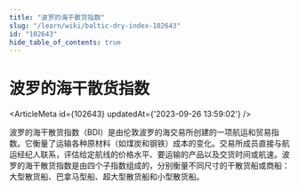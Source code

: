 ```yaml
---
title: "波罗的海干散货指数"
slug: "/learn/wiki/baltic-dry-index-102643"
id: "102643"
hide_table_of_contents: true
---
```



# 波罗的海干散货指数

<ArticleMeta id={102643} updatedAt={'2023-09-26 13:59:02'} />
<div className='border-solid border-b border-t-0 my-4 border-[var(--ifm-color-gray-300)]' />

波罗的海干散货指数（BDI）是由伦敦波罗的海交易所创建的一项航运和贸易指数。它衡量了运输各种原材料（如煤炭和钢铁）成本的变化。交易所成员直接与航运经纪人联系，评估给定航线的价格水平、要运输的产品以及交货时间或航速。波罗的海干散货指数是由四个子指数组成的，分别衡量不同尺寸的干散货船或商船：大型散货船、巴拿马型船、超大型散货船和小型散货船。
